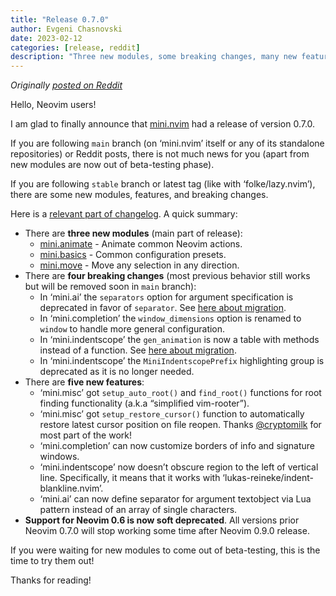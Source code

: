 ```yaml
---
title: "Release 0.7.0"
author: Evgeni Chasnovski
date: 2023-02-12
categories: [release, reddit]
description: "Three new modules, some breaking changes, many new features"
---
```


*Originally [posted on Reddit](https://www.reddit.com/r/neovim/comments/110ea8n/mininvim_new_version_070_is_released/)*

Hello, Neovim users!

I am glad to finally announce that [mini.nvim](https://github.com/nvim-mini/mini.nvim) had a release of version 0.7.0.

If you are following `main` branch (on 'mini.nvim' itself or any of its standalone repositories) or Reddit posts, there is not much news for you (apart from new modules are now out of beta-testing phase).

If you are following `stable` branch or latest tag (like with 'folke/lazy.nvim'), there are some new modules, features, and breaking changes.

Here is a [relevant part of changelog](https://github.com/nvim-mini/mini.nvim/releases/tag/v0.7.0). A quick summary:

- There are **three new modules** (main part of release):
    - [mini.animate](https://github.com/nvim-mini/mini.nvim/blob/main/readmes/mini-animate.md) - Animate common Neovim actions.
    - [mini.basics](https://github.com/nvim-mini/mini.nvim/blob/main/readmes/mini-basics.md) - Common configuration presets.
    - [mini.move](https://github.com/nvim-mini/mini.nvim/blob/main/readmes/mini-move.md) - Move any selection in any direction.
- There are **four breaking changes** (most previous behavior still works but will be removed soon in `main` branch):
    - In 'mini.ai' the `separators` option for argument specification is deprecated in favor of `separator`. See [here about migration](https://github.com/nvim-mini/mini.nvim/blob/427751024313e2270ca723eb16af7b218c83a7fc/doc/mini-ai.txt#L591).
    - In 'mini.completion' the `window_dimensions` option is renamed to `window` to handle more general configuration.
    - In 'mini.indentscope' the `gen_animation` is now a table with methods instead of a function. See [here about migration](https://github.com/nvim-mini/mini.nvim/blob/main/doc/mini-indentscope.txt#L319).
    - In 'mini.indentscope' the `MiniIndentscopePrefix` highlighting group is deprecated as it is no longer needed.
- There are **five new features**:
    - 'mini.misc' got `setup_auto_root()` and `find_root()` functions for root finding functionality (a.k.a "simplified vim-rooter").
    - 'mini.misc' got `setup_restore_cursor()` function to automatically restore latest cursor position on file reopen. Thanks [@cryptomilk](https://github.com/cryptomilk) for most part of the work!
    - 'mini.completion' can now customize borders of info and signature windows.
    - 'mini.indentscope' now doesn't obscure region to the left of vertical line. Specifically, it means that it works with 'lukas-reineke/indent-blankline.nvim'.
    - 'mini.ai' can now define separator for argument textobject via Lua pattern instead of an array of single characters.
- **Support for Neovim 0.6 is now soft deprecated**. All versions prior Neovim 0.7.0 will stop working some time after Neovim 0.9.0 release.

If you were waiting for new modules to come out of beta-testing, this is the time to try them out!

Thanks for reading!
